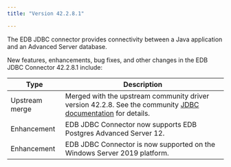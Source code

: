 ```yaml
---
title: "Version 42.2.8.1"

---
```


The EDB JDBC connector provides connectivity between a Java application and an Advanced Server database.

New features, enhancements, bug fixes, and other changes in the EDB JDBC Connector 42.2.8.1 include:

| Type           | Description                                                                     |
| -------------- | ------------------------------------------------------------------------------- |
| Upstream merge | Merged with the upstream community driver version 42.2.8. See the community [JDBC documentation](https://jdbc.postgresql.org/documentation/head/index.html) for details. |
| Enhancement    | EDB JDBC Connector now supports EDB Postgres Advanced Server 12.                |
| Enhancement    | EDB JDBC Connector is now supported on the Windows Server 2019 platform.        |

